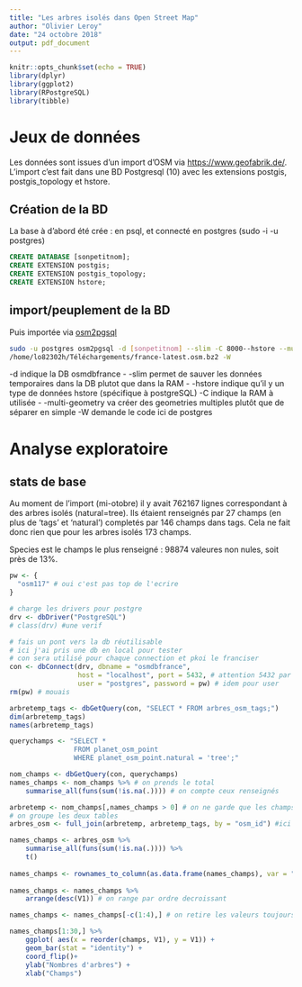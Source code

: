 ```yaml
---
title: "Les arbres isolés dans Open Street Map"
author: "Olivier Leroy"
date: "24 octobre 2018"
output: pdf_document
---
```


```r
knitr::opts_chunk$set(echo = TRUE)
library(dplyr)
library(ggplot2)
library(RPostgreSQL)
library(tibble)
```

# Jeux de données

Les données sont issues d'un import d'OSM via <https://www.geofabrik.de/>. L'import c'est fait dans une BD Postgresql (10) avec les extensions postgis, postgis_topology et hstore. 

## Création de la BD

La base à d'abord été crée : en psql, et connecté en postgres (sudo -i -u postgres)
```sql
CREATE DATABASE [sonpetitnom];
CREATE EXTENSION postgis;
CREATE EXTENSION postgis_topology;
CREATE EXTENSION hstore;
```

## import/peuplement de la BD

Puis importée via [osm2pgsql](https://wiki.openstreetmap.org/wiki/Osm2pgsql)

```bash
sudo -u postgres osm2pgsql -d [sonpetitnom] --slim -C 8000--hstore --multi-geometry 
/home/lo82302h/Téléchargements/france-latest.osm.bz2 -W
```

-d indique la DB osmdbfrance \hfill\break
- -slim permet de sauver les données temporaires dans la DB plutot que dans la RAM \hfill\break
- -hstore indique qu'il y un type de données hstore (spécifique à postgreSQL) \hfill\break
-C indique la RAM à utilisée \hfill\break
- -multi-geometry va créer des geometries multiples plutôt que de séparer en simple \hfill\break
-W demande le code ici de postgres \hfill\break

# Analyse exploratoire

## stats de base

Au moment de l'import (mi-otobre) il y avait 762167 lignes correspondant à des arbres isolés (natural=tree). Ils étaient renseignés par 27 champs (en plus de 'tags' et 'natural') completés par 146 champs dans tags. Cela ne fait donc rien que pour les arbres isolés 173 champs. 

Species est le champs le plus renseigné : 98874 valeures non nules, soit près de 13%. 

```r

pw <- {
  "osm117" # oui c'est pas top de l'ecrire
}

# charge les drivers pour postgre 
drv <- dbDriver("PostgreSQL")
# class(drv) #une verif

# fais un pont vers la db réutilisable
# ici j'ai pris une db en local pour tester
# con sera utilisé pour chaque connection et pkoi le franciser
con <- dbConnect(drv, dbname = "osmdbfrance",
                 host = "localhost", port = 5432, # attention 5432 par défaut
                 user = "postgres", password = pw) # idem pour user
rm(pw) # mouais

arbretemp_tags <- dbGetQuery(con, "SELECT * FROM arbres_osm_tags;")
dim(arbretemp_tags)
names(arbretemp_tags)

querychamps <- "SELECT * 
                FROM planet_osm_point
                WHERE planet_osm_point.natural = 'tree';"

nom_champs <- dbGetQuery(con, querychamps)
names_champs <- nom_champs %>% # on prends le total
    summarise_all(funs(sum(!is.na(.)))) # on compte ceux renseignés

arbretemp <- nom_champs[,names_champs > 0] # on ne garde que les champs renseignés
# on groupe les deux tables
arbres_osm <- full_join(arbretemp, arbretemp_tags, by = "osm_id") #ici un bind_col pourrair aussi marcher

names_champs <- arbres_osm %>% 
    summarise_all(funs(sum(!is.na(.)))) %>% 
    t() 
    
names_champs <- rownames_to_column(as.data.frame(names_champs), var = "champs") # on passe les noms de champs dans une variable
 
names_champs <- names_champs %>% 
    arrange(desc(V1)) # on range par ordre decroissant

names_champs <- names_champs[-c(1:4),] # on retire les valeurs toujours présentent

```


```r
names_champs[1:30,] %>% 
    ggplot( aes(x = reorder(champs, V1), y = V1)) +
    geom_bar(stat = "identity") +
    coord_flip()+
    ylab("Nombres d'arbres") +
    xlab("Champs")
```



